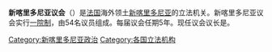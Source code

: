 {{Infobox legislature
 | name               = 新喀里多尼亞議會
 | native_name        = Congrès de la Nouvelle-Calédonie
 | native_name_lang   =
 | transcription_name =
 | legislature        =
 | coa_pic            = Emblem of New Caledonia.svg
 | coa_res            = 100px
 | coa_alt            =
 | foundation         =
 | house_type         = 一院制
 | body               =
 | houses             =
 | leader1_type       = 議長
 | leader1            = {{link-fr|罗克·瓦米坦|Roch Wamytan}}
 | party1             = [[喀里多尼亞聯盟|喀里多尼亞聯盟]]
 | election1          = 2019年5月24日
 | leader2_type       =
 | leader2            =
 | party2             =
 | election2          =
 | leader3_type       =
 | leader3            =
 | party3             =
 | election3          =
 | members            = 54
 | house1             =
 | house2             =
 | structure1         = Congrès de la Nouvelle-Calédonie (2)2 2019.svg
 | structure1_res     = 250px 
 | structure1_alt     =
 | structure2         =
 | structure2_res     =
 | structure2_alt     =
 | political_groups1  ={{nowrap|'''獨立派 (29)'''}}
* {{colorbox|#1AC11F|border=darkgray}} [[喀里多尼亞聯盟|喀里多尼亞聯盟]]–[[卡納克和社會主義民族解放陣線|卡納克和社會主義民族解放陣線]]–{{link-fr|大洋洲覺醒|L'Éveil océanien}} (16)
* {{colorbox|#FF0505|border=darkgray}} [[爭取獨立民族聯盟|爭取獨立民族聯盟]] (11)
* {{colorbox|#ECFF00|border=darkgray}} {{link-fr|卡納克社會主義解放|Libération kanak socialiste}} (1) 
* {{colorbox|#9A0000|border=darkgray}} [[勞動黨_(新喀里多尼亞)|勞動黨]] (1)
{{nowrap|'''統一派 (25)'''}}
* {{colorbox|#0000FF|border=darkgray}} {{link-en|未來和信心|Future with Confidence}} (18)
* {{colorbox|#00FFFD|border=darkgray}} {{link-fr|喀里多尼亞一起|Calédonie ensemble}} (6)
* {{colorbox|#FB8E00|border=darkgray}} {{link-fr|新喀里多尼亚世代|Générations NC}} (1)

 | political_groups2  =
 | committees1        =
 | committees2        =
 | joint_committees   =
 | voting_system1     =
 | voting_system2     =
 | last_election1     = {{link-fr|2019年新喀里多尼亞議會選舉|Élections provinciales néo-calédoniennes de 2019|2019年5月12日}}
 | last_election2     =
 | previous_election1 =
 | previous_election2 =
 | session_room       =
 | session_res        =
 | session_alt        =
 | meeting_place      = [[新喀里多尼亞|新喀里多尼亞]][[努美阿|努美阿]]
 | website            = {{URL|http://www.congres.nc/}}
 | footnotes          =
 | motto              =
}}
{{新喀里多尼亞政治}}
'''新喀里多尼亚议会'''（{{lang-fr|Congrès de la Nouvelle-Calédonie}}）是[[法国|法国]]海外领土[[新喀里多尼亚|新喀里多尼亚]]的立法机关。新喀里多尼亚议会实行[[一院制|一院制]]，由54名议员组成。每届议会任期5年。现任议会议长是{{link-fr|罗克·瓦米坦|Roch Wamytan}}。

{{大洋洲题目|议会}}

[[Category:新喀里多尼亚政治|Category:新喀里多尼亚政治]]
[[Category:各国立法机构|Category:各国立法机构]]